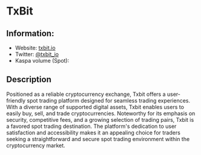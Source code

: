 
# TxBit

## Information:
- Website: [txbit.io](https://txbit.io)
- Twitter: [@txbit_io](https://twitter.com/txbit_io)
- Kaspa volume (Spot): <ExchangeVolume coin="kaspa" exchange="txbit"/>

## Description
Positioned as a reliable cryptocurrency exchange, Txbit offers a user-friendly spot trading platform designed for seamless trading experiences. With a diverse range of supported digital assets, Txbit enables users to easily buy, sell, and trade cryptocurrencies. Noteworthy for its emphasis on security, competitive fees, and a growing selection of trading pairs, Txbit is a favored spot trading destination. The platform's dedication to user satisfaction and accessibility makes it an appealing choice for traders seeking a straightforward and secure spot trading environment within the cryptocurrency market.
